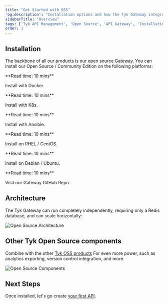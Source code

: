 ```yaml
---
title: "Get Started with OSS"
'og:description': "Installation options and how the Tyk Gateway integrates with the rest of the Tyk stack"
sidebarTitle: "Overview"
tags: ['Tyk API Management', 'Open Source', 'API Gateway', 'Installation']
order: 1
---
```



## Installation

The backbone of all our products is our open source Gateway. You can install our Open Source / Community Edition on the following platforms:

<ResponsiveGrid>


<Card href="/5.6/tyk-oss/ce-docker/" img="/img/docker.png">
**Read time: 10 mins**

Install with Docker.
</Card>

<Card href="/5.6/tyk-oss/ce-kubernetes/" img="/img/k8s.png">
**Read time: 10 mins**

Install with K8s.
</Card>

<Card href="/5.6/tyk-oss/ce-ansible/" img="/img/ansible.png">
**Read time: 10 mins**

Install with Ansible.
</Card>

<Card href="/5.6/tyk-oss/ce-redhat-rhel-centos/" img="/img/redhat-logo2.png">
**Read time: 10 mins**

Install on RHEL / CentOS.
</Card>

<Card href="/5.6/tyk-oss/ce-debian-ubuntu/" img="/img/debian-nd-753.png">
**Read time: 10 mins**

Install on Debian / Ubuntu.
</Card>

<Card href="https://github.com/TykTechnologies/tyk" img="/img/GitHub-Mark-64px.png">
**Read time: 10 mins**

Visit our Gateway GitHub Repo.
</Card>


</ResponsiveGrid>


## Architecture

The Tyk Gateway can run completely independently, requiring only a Redis database, and can scale horizontally:

<img src="/img/diagrams/oss-architecture.png" alt="Open Source Architecture" />




## Other Tyk Open Source components

Combine with the other [Tyk OSS products](/5.6/tyk-stack) For even more power, such as analytics exporting, version control integration, and more.

<img src="/img/diagrams/oss-flow.png" alt="Open Source Components" />


## Next Steps

Once installed, let's go create [your first API](/5.6/getting-started/create-api).

